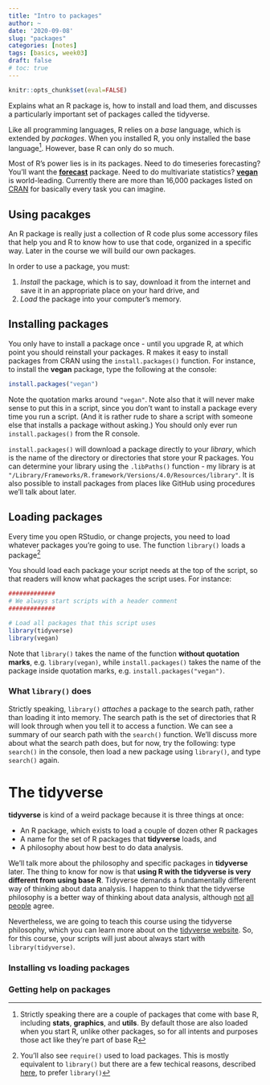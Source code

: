 ```yaml
---
title: "Intro to packages"
author: ~
date: '2020-09-08'
slug: "packages"
categories: [notes]
tags: [basics, week03]
draft: false
# toc: true
---
```


```r
knitr::opts_chunk$set(eval=FALSE)
```

Explains what an R package is, how to install and load them, and discusses a particularly important set of packages called the tidyverse.

<!--more-->

Like all programming languages, R relies on a *base* language, which is extended by *packages*. When you installed R, you only installed the base language^[Strictly speaking there are a couple of packages that come with base R, including **stats**, **graphics**, and **utils**. By default those are also loaded when you start R, unlike other packages, so for all intents and purposes those act like they're part of base R]. However, base R can only do so much. 

Most of R's power lies is in its packages. Need to do timeseries forecasting? You'll want the [**forecast**]() package. Need to do multivariate statistics? [**vegan**]() is world-leading. Currently there are more than 16,000 packages listed on [CRAN](https://cran.r-project.org/web/packages/index.html) for basically every task you can imagine. 

## Using pacakges

An R package is really just a collection of R code plus some accessory files that help you and R to know how to use that code, organized in a specific way. Later in the course we will build our own packages. 

In order to use a package, you must:

1. *Install* the package, which is to say, download it from the internet and save it in an appropriate place on your hard drive, and
2. *Load* the package into your computer's memory.

## Installing packages

You only have to install a package once - until you upgrade R, at which point you should reinstall your packages. R makes it easy to install packages from CRAN using the `install.packages()` function. For instance, to install the **vegan** package, type the following at the console:
```r
install.packages("vegan")
```
Note the quotation marks around `"vegan"`. Note also that it will never make sense to put this in a script, since you don't want to install a package every time you run a script. (And it is rather rude to share a script with someone else that installs a package without asking.) You should only ever run `install.packages()` from the R console.

`install.packages()` will download a package directly to your *library*, which is the name of the directory or directories that store your R packages. You can determine your library using the `.libPaths()` function - my library is at `"/Library/Frameworks/R.framework/Versions/4.0/Resources/library"`. It is also possible to install packages from places like GitHub using procedures we'll talk about later.

## Loading packages

Every time you open RStudio, or change projects, you need to load whatever packages you're going to use. The function `library()` loads a package^[You'll also see `require()` used to load packages. This is mostly equivalent to `library()` but there are a few techical reasons, described [here](https://yihui.org/en/2014/07/library-vs-require/), to prefer `library()`]

You should load each package your script needs at the top of the script, so that readers will know what packages the script uses. For instance:

```r
#############
# We always start scripts with a header comment
#############

# Load all packages that this script uses
library(tidyverse)
library(vegan)
```

Note that `library()` takes the name of the function **without quotation marks**, e.g. `library(vegan)`, while `install.packages()` takes the name of the package inside quotation marks, e.g. `install.packages("vegan")`.

### What `library()` does

Strictly speaking, `library()` *attaches* a package to the search path, rather than loading it into memory. The search path is the set of directories that R will look through when you tell it to access a function. We can see a summary of our search path with the `search()` function. We'll discuss more about what the search path does, but for now, try the following: type `search()` in the console, then load a new package using `library()`, and type `search()` again.


# The **tidyverse**

**tidyverse** is kind of a weird package because it is three things at once:

* An R package, which exists to load a couple of dozen other R packages
* A name for the set of R packages that **tidyverse** loads, and
* A philosophy about how best to do data analysis.

We'll talk more about the philosophy and specific packages in **tidyverse** later. The thing to know for now is that **using R with the tidyverse is very different from using base R**. Tidyverse demands a fundamentally different way of thinking about data analysis. I happen to think that the tidyverse philosophy is a better way of thinking about data analysis, although [not](https://blog.ephorie.de/why-i-dont-use-the-tidyverse) [all](https://github.com/matloff/TidyverseSkeptic) [people](https://towardsdatascience.com/a-thousand-gadgets-my-thoughts-on-the-r-tidyverse-2441d8504433) agree.

Nevertheless, we are going to teach this course using the tidyverse philosophy, which you can learn more about on the [tidyverse website](https://www.tidyverse.org/). So, for this course, your scripts will just about always start with `library(tidyverse)`. 

### Installing vs loading packages

### Getting help on packages
